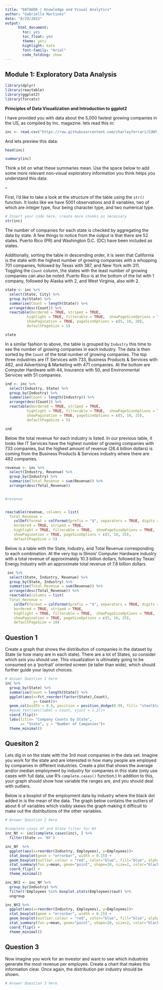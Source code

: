 ```yaml
---
title: "DATA608 | Knowledge and Visual Analytics"
author: "Gabriella Martinez"
date: "8/29/2022"
output:
      html_document:
        toc: yes
        toc_float: yes
        theme: yeti
        highlight: kate
        font-family: "Arial"
        code_folding: show
---
```


## Module 1: Exploratory Data Analysis

```r
library(dplyr)
library(reactable)
library(ggplot2)
library(forcats)
```


**Principles of Data Visualization and Introduction to ggplot2**

I have provided you with data about the 5,000 fastest growing companies in the US, as compiled by Inc. magazine. lets read this in:

```r
inc <- read.csv("https://raw.githubusercontent.com/charleyferrari/CUNY_DATA_608/master/module1/Data/inc5000_data.csv", header= TRUE)
```

And lets preview this data:

```r
head(inc)
```
```r
summary(inc)
```

Think a bit on what these summaries mean. Use the space below to add some more relevant non-visual exploratory information you think helps you understand this data:

--

First, I'd like to take a look at the structure of the table using the `str()` function. It looks like we have 5001 observations and 8 variables, two of which are integer type, four being character type, and two numerical type.

```r
# Insert your code here, create more chunks as necessary
str(inc)
```

The number of companies for each state is checked by aggregating the data by state. A few things to notice from the output is that there are 52 states. Puerto Rico (PR) and Washington D.C. (DC) have been included as states. 

Additionally, sorting the table in descending order, it is seen that California is the state with the highest number of growing companies with a whopping 701 companies, followed by Texas with 387, and New York with 311. Toggling the `Count` column, the states with the least number of growing companies can also be noted. Puerto Rico is at the bottom of the list with 1 company, followed by Alaska with 2, and West Virginia, also with 2.

```r
state <- inc %>% 
  select(State, City) %>%
  group_by(State) %>% 
  summarise(Count = length(State)) %>% 
  arrange(desc(Count)) %>% 
  reactable(bordered = TRUE, striped = TRUE,
          highlight = TRUE, filterable = TRUE,  showPageSizeOptions = TRUE,
          showPagination = TRUE, pageSizeOptions = c(5, 10, 20),
          defaultPageSize = 5)

state
```

In a similar fashion to above, the table is grouped by `Industry` this time to see the number of growing companies in each industry. The data is then sorted by the `Count` of the total number of growing companies. The top three industries are IT Services with 733, Business Products & Services with 482, and Advertising & Marketing with 471 companies. At the bottom are Computer Hardware with 44, Insurance with 50, and Environmental Services with 51 companies.

```r
ind <- inc %>% 
  select(Industry, State) %>%
  group_by(Industry) %>% 
  summarise(Count = length(Industry)) %>% 
  arrange(desc(Count)) %>% 
  reactable(bordered = TRUE, striped = TRUE,
          highlight = TRUE, filterable = TRUE,  showPageSizeOptions = TRUE,
          showPagination = TRUE, pageSizeOptions = c(5, 10, 25),
          defaultPageSize = 5)

ind
```

Below the total revenue for each industry is listed. In our previous table, it looks like IT Services have the highest number of growing companies with 733 companies, but the highest amount of revenue (26.4 billion dollars) is coming from the Business Products & Services industry where there are 482 companies.

```r
revenue <- inc %>% 
  select(Industry, Revenue) %>%
  group_by(Industry) %>% 
  summarise(Total_Revenue = sum(Revenue)) %>%
  arrange(desc(Total_Revenue))
  

#revenue


reactable(revenue, columns = list(
  Total_Revenue = 
    colDef(format = colFormat(prefix = "$", separators = TRUE, digits = 2))),
    bordered = TRUE, striped = TRUE,
    highlight = TRUE, filterable = TRUE,  showPageSizeOptions = TRUE,
    showPagination = TRUE, pageSizeOptions = c(5, 10, 25),
    defaultPageSize = 5)
```

Below is a table with the State, Industry, and Total Revenue corresponding to each combination. At the very top is Illinois' Computer Hardware industry with a total revenue of approximately 10.3 billion dollars, followed by Texas' Energy Industry with an approximate total revenue of 7.8 billion dollars.

```r
 inc %>% 
  select(State, Industry, Revenue) %>%
  group_by(State, Industry) %>% 
  summarise(Total_Revenue = sum(Revenue)) %>%
  arrange(desc(Total_Revenue)) %>% 
  reactable(columns = list(
  Total_Revenue = 
    colDef(format = colFormat(prefix = "$", separators = TRUE, digits = 2))),
    bordered = TRUE, striped = TRUE,
    highlight = TRUE, filterable = TRUE,  showPageSizeOptions = TRUE,
    showPagination = TRUE, pageSizeOptions = c(5, 10, 25),
    defaultPageSize = 10)
```


## Question 1

Create a graph that shows the distribution of companies in the dataset by State (ie how many are in each state). There are a lot of States, so consider which axis you should use. This visualization is ultimately going to be consumed on a 'portrait' oriented screen (ie taller than wide), which should further guide your layout choices.

```r
# Answer Question 1 here
inc %>% 
  group_by(State) %>%
  summarise(Count = length(State)) %>% 
  ggplot(aes(x=fct_reorder(factor(State),Count), 
             y= Count))+
  geom_col(width = 0.6, position = position_dodge(0.9), fill= "steelblue") +
  #geom_text(aes(label = Count, vjust = 1.2))+
  coord_flip()+
  labs(title= "Company Counts by State",
       x= "State", y = "Number of Companies")+
  theme_minimal()

```

## Quesiton 2

Lets dig in on the state with the 3rd most companies in the data set. Imagine you work for the state and are interested in how many people are employed by companies in different industries. Create a plot that shows the average and/or median employment by industry for companies in this state (only use cases with full data, use R's `complete.cases()` function.) In addition to this, your graph should show how variable the ranges are, and you should deal with outliers.

Below is a boxplot of the employment data by industry where the black dot added in is the mean of the data. The graph below contains the outliers of about 6 of variables which visibly skews the graph making it difficult to make out the distributions of the other variables.
```r
# Answer Question 2 here

#complete cases df and State filter for NY
inc_NY <- inc[complete.cases(inc), ] %>% 
  filter(State == 'NY')

inc_NY  %>% 
  ggplot(aes(x=reorder(Industry, Employees), y=Employees))+
  stat_boxplot(geom = "errorbar", width = 0.15) +
  geom_boxplot(outlier.colour = "red", color="blue", fill="blue", alpha=0.2)+
  stat_summary(fun.y=mean, geom="point", shape=20, size=2, color="black", fill="black") +
  coord_flip() +
  theme_minimal()
```

```r
inc_NY2 <- inc_NY %>% 
  group_by(Industry) %>% 
  filter(!Employees %in% boxplot.stats(Employees)$out) %>% 
  ungroup

inc_NY2 %>% 
  ggplot(aes(x=reorder(Industry, Employees), y=Employees))+
  stat_boxplot(geom = "errorbar", width = 0.15) +
  geom_boxplot(outlier.colour = "red", color="blue", fill="blue", alpha=0.2) +
  stat_summary(fun.y=mean, geom="point", shape=20, size=2, color="black", fill="black") +
  coord_flip() +
  theme_minimal()

```



## Question 3

Now imagine you work for an investor and want to see which industries generate the most revenue per employee. Create a chart that makes this information clear. Once again, the distribution per industry should be shown.

```r
# Answer Question 3 here
```